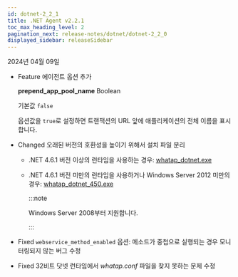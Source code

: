 ```yaml
---
id: dotnet-2_2_1
title: .NET Agent v2.2.1
toc_max_heading_level: 2
pagination_next: release-notes/dotnet/dotnet-2_2_0
displayed_sidebar: releaseSidebar
---
```


2024년 04월 09일

- <Status>Feature</Status> 에이전트 옵션 추가

  **prepend_app_pool_name** <span class='type'>Boolean</span>

  기본값 `false`

  옵션값을 `true`로 설정하면 트랜잭션의 URL 앞에 애플리케이션의 전체 이름을 표시합니다.

- <Status>Changed</Status> 오래된 버전의 호환성을 높이기 위해서 설치 파일 분리
  
  - .NET 4.6.1 버전 이상의 런타임을 사용하는 경우: [whatap_dotnet.exe](https://repo.whatap.io/windows/whatap_dotnet.exe)

  - .NET 4.6.1 버전 미만의 런타임을 사용하거나 Windows Server 2012 미만의 경우: [whatap_dotnet_450.exe](https://repo.whatap.io/windows/whatap_dotnet_450.exe)

    :::note

    Windows Server 2008부터 지원합니다.
    
    :::

- <Status>Fixed</Status> <code>webservice_method_enabled</code> 옵션: 메소드가 중첩으로 실행되는 경우 모니터링되지 않는 버그 수정

- <Status>Fixed</Status> 32비트 닷넷 런타임에서 <em>whatap.conf</em> 파일을 찾지 못하는 문제 수정